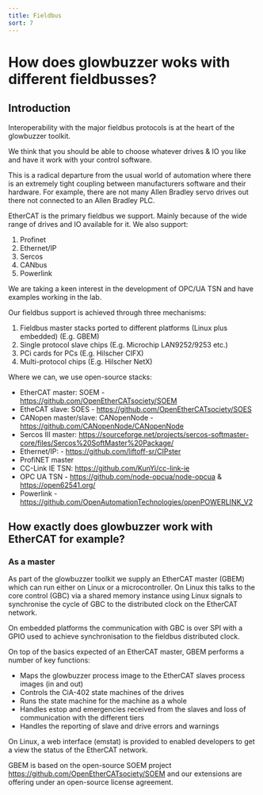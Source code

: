 ```yaml
---
title: Fieldbus
sort: 7
---
```


# How does glowbuzzer woks with different fieldbusses?
## Introduction
Interoperability with the major fieldbus protocols is at the heart of the glowbuzzer toolkit.

We think that you should be able to choose whatever drives & IO you like and have it work with your control software.

This is a radical departure from the usual world of automation where there is an extremely tight coupling between manufacturers software and their hardware. For example, there are not many Allen Bradley servo drives out there not connected to an Allen Bradley PLC.

EtherCAT is the primary fieldbus we support. Mainly because of the wide range of drives and IO available for it. We also support:

1. Profinet
1. Ethernet/IP
1. Sercos
1. CANbus
1. Powerlink

We are taking a keen interest in the development of OPC/UA TSN and have examples working in the lab.

Our fieldbus support is achieved through three mechanisms:

1.	Fieldbus master stacks ported to different platforms (Linux plus embedded) (E.g. GBEM)
1.	Single protocol slave chips (E.g. Microchip LAN9252/9253 etc.)
1.	PCi cards for PCs (E.g. Hilscher CIFX)
1.	Multi-protocol chips (E.g. Hilscher NetX)

Where we can, we use open-source stacks:

* EtherCAT master:  SOEM - https://github.com/OpenEtherCATsociety/SOEM
* EtheCAT slave: SOES - https://github.com/OpenEtherCATsociety/SOES
* CANopen master/slave: CANopenNode - https://github.com/CANopenNode/CANopenNode
* Sercos III master: https://sourceforge.net/projects/sercos-softmaster-core/files/Sercos%20SoftMaster%20Package/
* Ethernet/IP: - https://github.com/liftoff-sr/CIPster
* ProfiNET master
* CC-Link IE TSN: https://github.com/KunYi/cc-link-ie
* OPC UA TSN - https://github.com/node-opcua/node-opcua & https://open62541.org/
* Powerlink - https://github.com/OpenAutomationTechnologies/openPOWERLINK_V2

## How exactly does glowbuzzer work with EtherCAT for example?

### As a master
As part of the glowbuzzer toolkit we supply an EtherCAT master (GBEM) which can run either on Linux or a microcontroller. On Linux this talks to the core control (GBC) via a shared memory instance using Linux signals to synchronise the cycle of GBC to the distributed clock on the EtherCAT network.

On embedded platforms the communication with GBC is over SPI with a GPIO used to achieve synchronisation to the fieldbus distributed clock.

On top of the basics expected of an EtherCAT master, GBEM performs a number of key functions:
* Maps the glowbuzzer process image to the EtherCAT slaves process images (in and out)
* Controls the CiA-402 state machines of the drives
* Runs the state machine for the machine as a whole
* Handles estop and emergencies received from the slaves and loss of communication with the different tiers
* Handles the reporting of slave and drive errors and warnings

On Linux, a web interface (emstat) is provided to enabled developers to get a view the status of the EtherCAT network.

GBEM is based on the open-source SOEM project https://github.com/OpenEtherCATsociety/SOEM and our extensions are offering under an open-source license agreement.

